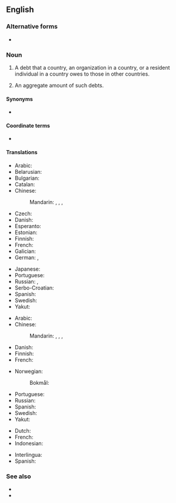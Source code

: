 {{also|foreign-debt}}
==English==

===Alternative forms===
* {{l|en|foreign-debt}}

===Noun===
{{en-noun|-|s}}

# {{lb|en|countable|finance}} A debt that a country, an organization in a country, or a resident individual in a country owes to those in other countries.
# {{lb|en|uncountable|economics}} An aggregate amount of such debts.

====Synonyms====
* {{l|en|external debt}}

====Coordinate terms====
* {{l|en|domestic debt}}

====Translations====
{{trans-top|debt owed to foreigners}}
* Arabic: {{t-needed|ar}}
* Belarusian: {{t|be|знешні доўг|m}}
* Bulgarian: {{t|bg|външен дълг|m}}
* Catalan: {{t|ca|deute exterior}}
* Chinese:
*: Mandarin: {{t|cmn|[[對外]][[債務]]|sc=Hani}}, {{t|cmn|[[对外]][[债务]]|tr=duìwài zhàiwù|sc=Hani}}, {{t+|cmn|外債|sc=Hani}}, {{t+|cmn|外债|tr=wàizhài|sc=Hani}}
* Czech: {{t|cs|zahraniční dluh|m}}
* Danish: {{t|da|udlandsgæld}}
* Esperanto: {{t|eo|ekstera ŝuldo}}
* Estonian: {{t|et|välisvõlg}}
* Finnish: {{t|fi|ulkomaanvelka}}
* French: {{t|fr|dette extérieure|f}}
* Galician: {{t|gl|débeda externa|f}}
* German: {{t|de|Auslandsschuld|f}}, {{t|de|Auslandsverschuldung|f}}
{{trans-mid}}
* Japanese: {{t|ja|対外債務|tr=たいがいさいむ, taigai saimu|sc=Jpan}}
* Portuguese: {{t|pt|dívida externa|f}}
* Russian: {{t|ru|вне́шний долг|m}}, {{t|ru|вне́шняя задо́лженность|f}}
* Serbo-Croatian: {{t|sh|vanjski dug|m}}
* Spanish: {{t|es|deuda externa|f}}
* Swedish: {{t|sv|utlandsskuld|c}}
* Yakut: {{t|sah|тас иэс|sc=Cyrl}}
{{trans-bottom}}

{{trans-top|aggregate of debt to foreigners}}
* Arabic: {{t-needed|ar}}
* Chinese:
*: Mandarin: {{t|cmn|[[對外]][[債務]]|sc=Hani}}, {{t|cmn|[[对外]][[债务]]|tr=duìwài zhàiwù|sc=Hani}}, {{t+|cmn|外債|sc=Hani}}, {{t+|cmn|外债|tr=wàizhài|sc=Hani}}
* Danish: {{t|da|udlandsgæld|c}}
* Finnish: {{t|fi|ulkomaanvelka}}
* French: {{t|fr|dette extérieure|f}}
{{trans-mid}}
* Norwegian:
*: Bokmål: {{t|nb|utenlandsgjeld|m|f}}
* Portuguese: {{t|pt|dívida externa|f}}
* Russian: {{t|ru|вне́шний долг|m}}
* Spanish: {{t-needed|es}}
* Swedish: {{t|sv|utlandsskuld|c}}
* Yakut: {{t|sah|тас иэс|sc=Cyrl}}
{{trans-bottom}}

{{checktrans-top|the amount of money that a country has to pay to another country}}
* Dutch: {{t-check|nl|buitenlandse schuld}}
* French: {{t-check|fr|dette extérieur|f}}
* Indonesian: {{t|id|utang luar negeri}} 
{{trans-mid}}
* Interlingua: {{t-check|ia|debita exterior}}
* Spanish: {{t-check|es|deuda externa|f}}
{{trans-bottom}}

===See also===
* {{l|en|debt}}
* {{l|en|foreign}}